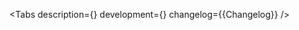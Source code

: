 


<Meta title='Components/PatternLock' of={Stories} />

<ComponentHeader
    name='PatternLock'
    design='https://www.figma.com/file/cdNnkh2QdxuvYLrBm4cubM/Web-%3A%3A-Core-Default-Components?type=design&node-id=100593%3A126200&mode=design&t=Itgzojk9BOtPqYkS-1'
    children='Компонент для авторизации пользователя с помощью графического ключа.'
/>

<Tabs
    description={<Description />}
    development={<Development />}
    changelog={<Markdown>{Changelog}</Markdown>}
/>
